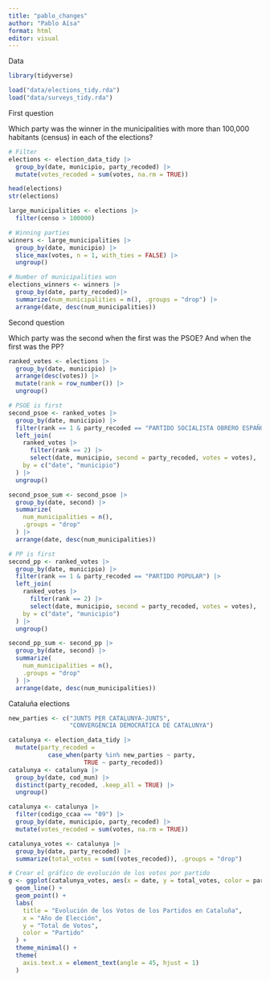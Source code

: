```yaml
---
title: "pablo_changes"
author: "Pablo Aísa"
format: html
editor: visual
---
```


Data

```r

library(tidyverse)

load("data/elections_tidy.rda")
load("data/surveys_tidy.rda")
```

First question

Which party was the winner in the municipalities with more than 100,000 habitants (census) in each of the elections?

```r

# Filter
elections <- election_data_tidy |> 
  group_by(date, municipio, party_recoded) |> 
  mutate(votes_recoded = sum(votes, na.rm = TRUE))

head(elections)
str(elections)

large_municipalities <- elections |>
  filter(censo > 100000)

# Winning parties
winners <- large_municipalities |> 
  group_by(date, municipio) |> 
  slice_max(votes, n = 1, with_ties = FALSE) |> 
  ungroup()

# Number of municipalities won
elections_winners <- winners |> 
  group_by(date, party_recoded)|> 
  summarize(num_municipalities = n(), .groups = "drop") |> 
  arrange(date, desc(num_municipalities))

```

Second question

Which party was the second when the first was the PSOE? And when the first was the PP?

```r

ranked_votes <- elections |> 
  group_by(date, municipio) |> 
  arrange(desc(votes)) |> 
  mutate(rank = row_number()) |> 
  ungroup()

# PSOE is first
second_psoe <- ranked_votes |> 
  group_by(date, municipio) |> 
  filter(rank == 1 & party_recoded == "PARTIDO SOCIALISTA OBRERO ESPAÑOL") |> 
  left_join(
    ranked_votes |> 
      filter(rank == 2) |> 
      select(date, municipio, second = party_recoded, votes = votes),
    by = c("date", "municipio")
  ) |> 
  ungroup()

second_psoe_sum <- second_psoe |> 
  group_by(date, second) |> 
  summarize(
    num_municipalities = n(),
    .groups = "drop"
  ) |> 
  arrange(date, desc(num_municipalities))

# PP is first
second_pp <- ranked_votes |> 
  group_by(date, municipio) |> 
  filter(rank == 1 & party_recoded == "PARTIDO POPULAR") |> 
  left_join(
    ranked_votes |> 
      filter(rank == 2) |> 
      select(date, municipio, second = party_recoded, votes = votes),
    by = c("date", "municipio")
  ) |> 
  ungroup()

second_pp_sum <- second_pp |> 
  group_by(date, second) |> 
  summarize(
    num_municipalities = n(),
    .groups = "drop"
  ) |> 
  arrange(date, desc(num_municipalities))

```

Cataluña elections

```r
new_parties <- c("JUNTS PER CATALUNYA-JUNTS", 
                 "CONVERGÈNCIA DEMOCRÀTICA DE CATALUNYA")

catalunya <- election_data_tidy |> 
  mutate(party_recoded = 
           case_when(party %in% new_parties ~ party, 
                     TRUE ~ party_recoded))
catalunya <- catalunya |> 
  group_by(date, cod_mun) |> 
  distinct(party_recoded, .keep_all = TRUE) |> 
  ungroup()

catalunya <- catalunya |> 
  filter(codigo_ccaa == "09") |> 
  group_by(date, municipio, party_recoded) |>
  mutate(votes_recoded = sum(votes, na.rm = TRUE))

catalunya_votes <- catalunya |> 
  group_by(date, party_recoded) |> 
  summarize(total_votes = sum((votes_recoded)), .groups = "drop")

# Crear el gráfico de evolución de los votos por partido
g <- ggplot(catalunya_votes, aes(x = date, y = total_votes, color = party_recoded, group = party_recoded)) +
  geom_line() +
  geom_point() +
  labs(
    title = "Evolución de los Votos de los Partidos en Cataluña",
    x = "Año de Elección",
    y = "Total de Votos",
    color = "Partido"
  ) +
  theme_minimal() +
  theme(
    axis.text.x = element_text(angle = 45, hjust = 1)
  )

```
